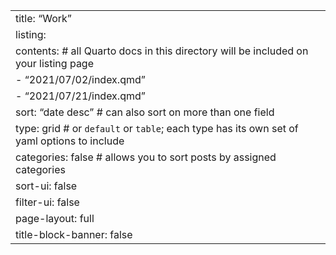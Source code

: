 ---
title: "Work"
listing: 
  contents: # all Quarto docs in this directory will be included on your listing page
      - "2021/07/02/index.qmd"
      - "2021/07/21/index.qmd"
  sort: "date desc" # can also sort on more than one field
  type: grid # or `default` or `table`; each type has its own set of yaml options to include
  categories: false # allows you to sort posts by assigned categories 
  sort-ui: false
  filter-ui: false
page-layout: full
title-block-banner: false
---